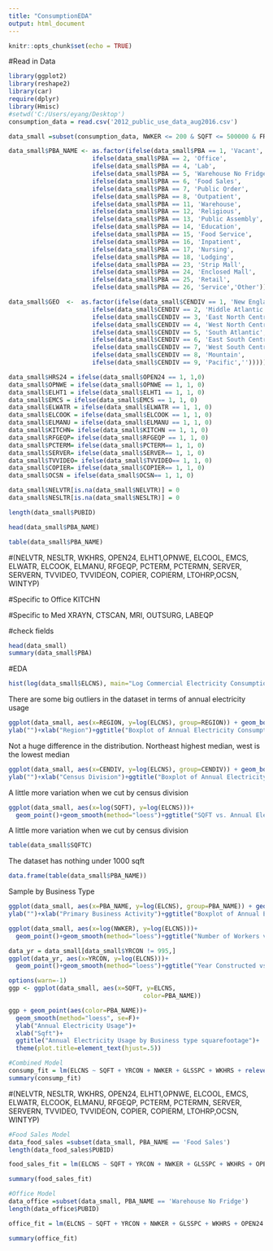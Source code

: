```yaml
---
title: "ConsumptionEDA"
output: html_document
---
```


```r
knitr::opts_chunk$set(echo = TRUE)
```

#Read in Data

```r
library(ggplot2)
library(reshape2)
library(car)
require(dplyr)
library(Hmisc)
#setwd('C:/Users/eyang/Desktop')
consumption_data = read.csv('2012_public_use_data_aug2016.csv')

data_small =subset(consumption_data, NWKER <= 200 & SQFT <= 500000 & FREESTN == 1 & ONEACT == 1)

data_small$PBA_NAME <- as.factor(ifelse(data_small$PBA == 1, 'Vacant', 
                       ifelse(data_small$PBA == 2, 'Office',
                       ifelse(data_small$PBA == 4, 'Lab',
                       ifelse(data_small$PBA == 5, 'Warehouse No Fridge',
                       ifelse(data_small$PBA == 6, 'Food Sales',
                       ifelse(data_small$PBA == 7, 'Public Order',
                       ifelse(data_small$PBA == 8, 'Outpatient',
                       ifelse(data_small$PBA == 11, 'Warehouse',
                       ifelse(data_small$PBA == 12, 'Religious',
                       ifelse(data_small$PBA == 13, 'Public Assembly',
                       ifelse(data_small$PBA == 14, 'Education',
                       ifelse(data_small$PBA == 15, 'Food Service',
                       ifelse(data_small$PBA == 16, 'Inpatient',
                       ifelse(data_small$PBA == 17, 'Nursing',
                       ifelse(data_small$PBA == 18, 'Lodging',
                       ifelse(data_small$PBA == 23, 'Strip Mall',
                       ifelse(data_small$PBA == 24, 'Enclosed Mall',
                       ifelse(data_small$PBA == 25, 'Retail',
                       ifelse(data_small$PBA == 26, 'Service','Other'))))))))))))))))))))

data_small$GEO  <-  as.factor(ifelse(data_small$CENDIV == 1, 'New England',
                       ifelse(data_small$CENDIV == 2, 'Middle Atlantic',
                       ifelse(data_small$CENDIV == 3, 'East North Central',
                       ifelse(data_small$CENDIV == 4, 'West North Central',
                       ifelse(data_small$CENDIV == 5, 'South Atlantic',
                       ifelse(data_small$CENDIV == 6, 'East South Central',  
                       ifelse(data_small$CENDIV == 7, 'West South Central',
                       ifelse(data_small$CENDIV == 8, 'Mountain',
                       ifelse(data_small$CENDIV == 9, 'Pacific',''))))))))))

data_small$HRS24 = ifelse(data_small$OPEN24 == 1, 1,0)
data_small$OPNWE = ifelse(data_small$OPNWE == 1, 1, 0)
data_small$ELHT1 = ifelse(data_small$ELHT1 == 1, 1, 0)
data_small$EMCS = ifelse(data_small$EMCS == 1, 1, 0)
data_small$ELWATR = ifelse(data_small$ELWATR == 1, 1, 0)
data_small$ELCOOK = ifelse(data_small$ELCOOK == 1, 1, 0)
data_small$ELMANU = ifelse(data_small$ELMANU == 1, 1, 0)
data_small$KITCHN= ifelse(data_small$KITCHN == 1, 1, 0)
data_small$RFGEQP= ifelse(data_small$RFGEQP == 1, 1, 0)
data_small$PCTERM= ifelse(data_small$PCTERM== 1, 1, 0)
data_small$SERVER= ifelse(data_small$SERVER== 1, 1, 0)
data_small$TVVIDEO= ifelse(data_small$TVVIDEO== 1, 1, 0)
data_small$COPIER= ifelse(data_small$COPIER== 1, 1, 0)
data_small$OCSN = ifelse(data_small$OCSN== 1, 1, 0)

data_small$NELVTR[is.na(data_small$NELVTR)] = 0
data_small$NESLTR[is.na(data_small$NESLTR)] = 0

length(data_small$PUBID)

head(data_small$PBA_NAME)

table(data_small$PBA_NAME)

```
#(NELVTR, NESLTR, WKHRS, OPEN24, ELHT1,OPNWE, ELCOOL, EMCS, ELWATR, ELCOOK, ELMANU, RFGEQP, PCTERM, PCTERMN, SERVER, SERVERN, TVVIDEO, TVVIDEON, COPIER, COPIERM, LTOHRP,OCSN, WINTYP)

#Specific to Office
KITCHN

#Specific to Med
XRAYN, CTSCAN, MRI, OUTSURG, LABEQP


#check fields
```r
head(data_small)
summary(data_small$PBA)
```

#EDA
```r
hist(log(data_small$ELCNS), main="Log Commercial Electricity Consumption 2012")
```
There are some big outliers in the dataset in terms of annual electricity usage

```r
ggplot(data_small, aes(x=REGION, y=log(ELCNS), group=REGION)) + geom_boxplot()+
ylab("")+xlab("Region")+ggtitle("Boxplot of Annual Electricity Consumption by Region")
```
Not a huge difference in the distribution.  Northeast highest median, west is the lowest median

```r
ggplot(data_small, aes(x=CENDIV, y=log(ELCNS), group=CENDIV)) + geom_boxplot()+
ylab("")+xlab("Census Division")+ggtitle("Boxplot of Annual Electricity Consumption by Census Division")
```
A little more variation when we cut by census division

```r
ggplot(data_small, aes(x=log(SQFT), y=log(ELCNS)))+
  geom_point()+geom_smooth(method="loess")+ggtitle("SQFT vs. Annual Electricity Usage")
```
A little more variation when we cut by census division

```r
table(data_small$SQFTC)
```
The dataset has nothing under 1000 sqft

```r
data.frame(table(data_small$PBA_NAME))
```
Sample by Business Type

```r
ggplot(data_small, aes(x=PBA_NAME, y=log(ELCNS), group=PBA_NAME)) + geom_boxplot()+
ylab("")+xlab("Primary Business Activity")+ggtitle("Boxplot of Annual Electricity Consumption by Primary Business Activity")+ theme(axis.text.x = element_text(angle = 60, hjust = 1))
```


```r
ggplot(data_small, aes(x=log(NWKER), y=log(ELCNS)))+
  geom_point()+geom_smooth(method="loess")+ggtitle("Number of Workers vs. Annual Electricity Usage")
```



```r
data_yr = data_small[data_small$YRCON != 995,]
ggplot(data_yr, aes(x=YRCON, y=log(ELCNS)))+
  geom_point()+geom_smooth(method="loess")+ggtitle("Year Constructed vs. Annual Electricity Usage")
```


```r
options(warn=-1)
ggp <- ggplot(data_small, aes(x=SQFT, y=ELCNS,
                                     color=PBA_NAME))

ggp + geom_point(aes(color=PBA_NAME))+
  geom_smooth(method="loess", se=F)+
  ylab("Annual Electricity Usage")+
  xlab("Sqft")+
  ggtitle("Annual Electricity Usage by Business type squarefootage")+
  theme(plot.title=element_text(hjust=.5))
```


```r
#Combined Model
consump_fit = lm(ELCNS ~ SQFT + YRCON + NWKER + GLSSPC + WKHRS + relevel(PBA_NAME, ref = 'Vacant') + relevel(GEO, ref = 'Pacific'), data = data_small)
summary(consump_fit)
```
#(NELVTR, NESLTR, WKHRS, OPEN24, ELHT1,OPNWE, ELCOOL, EMCS, ELWATR, ELCOOK, ELMANU, RFGEQP, PCTERM, PCTERMN, SERVER, SERVERN, TVVIDEO, TVVIDEON, COPIER, COPIERM, LTOHRP,OCSN, WINTYP)
```r
#Food Sales Model
data_food_sales =subset(data_small, PBA_NAME == 'Food Sales')
length(data_food_sales$PUBID)

food_sales_fit = lm(ELCNS ~ SQFT + YRCON + NWKER + GLSSPC + WKHRS + OPEN24 + NELVTR + NESLTR + OPNWE + ELHT1 + ELCOOL + ELWATR + ELCOOK + ELMANU + RFGEQP, data = data_food_sales)

summary(food_sales_fit)
```

```r
#Office Model
data_office =subset(data_small, PBA_NAME == 'Warehouse No Fridge')
length(data_office$PUBID)

office_fit = lm(ELCNS ~ SQFT + YRCON + NWKER + GLSSPC + WKHRS + OPEN24 + NELVTR + NESLTR + OPNWE, data = data_office)

summary(office_fit)
```